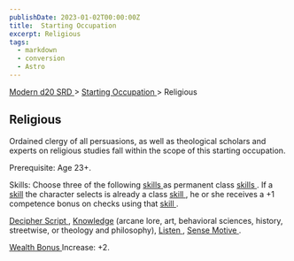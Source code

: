 ```yaml
---
publishDate: 2023-01-02T00:00:00Z
title:  Starting Occupation 
excerpt: Religious
tags:
  - markdown
  - conversion
  - Astro
---
```


[ Modern d20 SRD ](/#modernD20) > [ Starting Occupation ](modern-d20-srd-starting-occupation-index) > Religious

##  Religious

Ordained clergy of all persuasions, as well as theological scholars and
experts on religious studies fall within the scope of this starting
occupation.

Prerequisite: Age 23+.

Skills: Choose three of the following [ skills ](modern-d20-srd-skills-index)
as permanent class [ skills ](modern-d20-srd-skills-index) . If a [ skill](modern-d20-srd-skills-index) the character selects is already a class [skill ](modern-d20-srd-skills-index) , he or she receives a +1 competence
bonus on checks using that [ skill ](modern-d20-srd-skills-index) .

[ Decipher Script ](modern-d20-srd-skills-decipher-script) , [ Knowledge](modern-d20-srd-skills-knowledge) (arcane lore, art, behavioral sciences,
history, streetwise, or theology and philosophy), [ Listen ](modern-d20-srd-skills-listen) , [ Sense Motive ](modern-d20-srd-skills-sense-motive) .

[ Wealth Bonus ](modern-d20-srd-wealth-wealth-bonus) Increase: +2.


